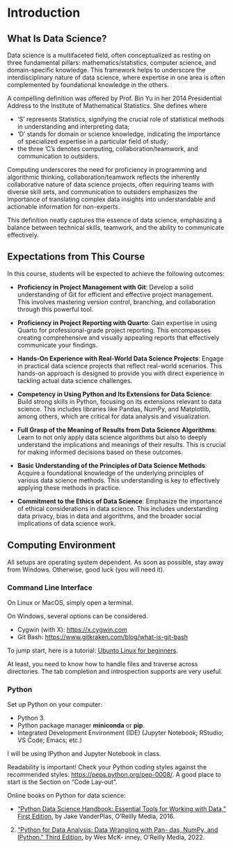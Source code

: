 # Introduction

## What Is Data Science?

Data science is a multifaceted field, often conceptualized as resting
on three fundamental pillars: mathematics/statistics, computer
science, and domain-specific knowledge. This framework helps to
underscore the interdisciplinary nature of data science, where
expertise in one area is often complemented by foundational knowledge
in the others.


A compelling definition was offered by Prof. Bin Yu in her 2014
Presidential Address to the Institute of Mathematical Statistics.
She defines
\begin{equation*}
\mbox{Data Science} =
\mbox{S}\mbox{D}\mbox{C}^3,
\end{equation*}
where

+ 'S' represents Statistics, signifying the crucial role of
statistical methods in understanding and interpreting data;
+ 'D' stands for domain or science knowledge, indicating the
importance of specialized expertise in a particular field of study;
+ the three 'C's denotes computing, collaboration/teamwork, and
communication to outsiders.

Computing underscores the need for proficiency in programming and
algorithmic thinking, collaboration/teamwork reflects the inherently
collaborative nature of data science projects, often requiring teams
with diverse skill sets, and communication to outsiders emphasizes the
importance of translating complex data insights into understandable
and actionable information for non-experts.


This definition neatly captures the essence of data science,
emphasizing a balance between technical skills, teamwork, and the
ability to communicate effectively.


## Expectations from This Course

In this course, students will be expected to achieve the following outcomes:

- **Proficiency in Project Management with Git**: Develop a solid
    understanding of Git for efficient and effective project
    management. This involves mastering version control, branching,
    and collaboration through this powerful tool.


- **Proficiency in Project Reporting with Quarto**: Gain expertise in
    using Quarto for professional-grade project reporting. This
    encompasses creating comprehensive and visually appealing reports
    that effectively communicate your findings.
    

- **Hands-On Experience with Real-World Data Science Projects**:
    Engage in practical data science projects that reflect real-world
    scenarios. This hands-on approach is designed to provide you with
    direct experience in tackling actual data science challenges.
    

- **Competency in Using Python and Its Extensions for Data Science**:
    Build strong skills in Python, focusing on its extensions relevant
    to data science. This includes libraries like Pandas, NumPy, and
    Matplotlib, among others, which are critical for data analysis and
    visualization.
    

- **Full Grasp of the Meaning of Results from Data Science
    Algorithms**: Learn to not only apply data science algorithms but
    also to deeply understand the implications and meanings of their
    results. This is crucial for making informed decisions based on
    these outcomes.
    

- **Basic Understanding of the Principles of Data Science Methods**:
    Acquire a foundational knowledge of the underlying principles of
    various data science methods. This understanding is key to
    effectively applying these methods in practice.
    

- **Commitment to the Ethics of Data Science**: Emphasize the
    importance of ethical considerations in data science. This
    includes understanding data privacy, bias in data and algorithms,
    and the broader social implications of data science work.
    

## Computing Environment

All setups are operating system dependent. As soon as possible, stay away from
Windows. Otherwise, good luck (you will need it).

### Command Line Interface

On Linux or MacOS, simply open a terminal.

On Windows, several options can be considered.

+ Cygwin (with X): <https://x.cygwin.com>
+ Git Bash: <https://www.gitkraken.com/blog/what-is-git-bash>

To jump start, here is a tutorial:
[Ubunto Linux for beginners](https://ubuntu.com/tutorials/command-line-for-beginners).

At least, you need to know how to handle files and traverse across
directories. The tab completion and introspection supports are very useful.


### Python

Set up Python on your computer:

- Python 3.
- Python package manager __miniconda__ or __pip__.
- Integrated Development Environment (IDE) (Jupyter Notebook; RStudio; VS Code; Emacs; etc.)

I will be using IPython and Jupyter Notebook in class.

Readability is important!
Check your Python coding styles against the recommended styles:
<https://peps.python.org/pep-0008/>. A good place to start is the Section on
"Code Lay-out". 


Online books on Python for data science:

+  [“Python Data Science Handbook: Essential Tools for Working with Data,” First Edition](https://jakevdp.github.io/PythonDataScienceHandbook/), by Jake VanderPlas, O’Reilly Media, 2016. 
2. [“Python for Data Analysis: Data Wrangling with Pan- das, NumPy, and IPython.” Third Edition](https://wesmckinney.com/book/), by Wes McK- inney, O’Reilly Media, 2022. 


